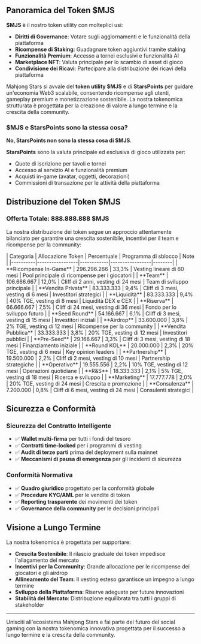 
## Panoramica del Token $MJS

**$MJS** è il nostro token utility con molteplici usi:
- **Diritti di Governance**: Votare sugli aggiornamenti e le funzionalità della piattaforma
- **Ricompense di Staking**: Guadagnare token aggiuntivi tramite staking
- **Funzionalità Premium**: Accesso a tornei esclusivi e funzionalità AI
- **Marketplace NFT**: Valuta principale per lo scambio di asset di gioco
- **Condivisione dei Ricavi**: Partecipare alla distribuzione dei ricavi della piattaforma

Mahjong Stars si avvale del **token utility $MJS** e di **StarsPoints** per guidare un'economia Web3 scalabile, consentendo ricompense agli utenti, gameplay premium e monetizzazione sostenibile. La nostra tokenomica strutturata è progettata per la creazione di valore a lungo termine e la crescita della community.

### $MJS e StarsPoints sono la stessa cosa?

**No, StarsPoints non sono la stessa cosa di $MJS**.

<Callout type="info">

**StarsPoints** sono la valuta principale ed esclusiva di gioco utilizzata per:
- Quote di iscrizione per tavoli e tornei
- Accesso al servizio AI e funzionalità premium
- Acquisti in-game (avatar, oggetti, decorazioni)
- Commissioni di transazione per le attività della piattaforma

</Callout>


## Distribuzione del Token $MJS

### Offerta Totale: 888.888.888 $MJS

La nostra distribuzione dei token segue un approccio attentamente bilanciato per garantire una crescita sostenibile, incentivi per il team e ricompense per la community:

<Card className='mt-4'>
| Categoria | Allocazione Token | Percentuale | Programma di sblocco | Note |
|----------|-----------------|------------|-----------------|--------|
| **Ricompense In-Game** | 296.296.266 | 33,3% | Vesting lineare di 60 mesi | Pool principale di ricompense per i giocatori |
| **Team** | 106.666.667 | 12,0% | Cliff di 2 anni, vesting di 24 mesi | Team di sviluppo principale |
| **Vendita Privata** | 83.333.333 | 9,4% | Cliff di 3 mesi, vesting di 6 mesi | Investitori strategici |
| **Liquidità** | 83.333.333 | 9,4% | 40% TGE, vesting di 8 mesi | Liquidità DEX e CEX |
| **Riserva** | 66.666.667 | 7,5% | Cliff di 24 mesi, vesting di 36 mesi | Fondo per lo sviluppo futuro |
| **Seed Round** | 54.166.667 | 6,1% | Cliff di 3 mesi, vesting di 15 mesi | Investitori iniziali |
| **Airdrop** | 33.600.000 | 3,8% | 2% TGE, vesting di 12 mesi | Ricompense per la community |
| **Vendita Pubblica** | 33.333.333 | 3,8% | 20% TGE, vesting di 12 mesi | Investitori pubblici |
| **Pre-Seed** | 29.166.667 | 3,3% | Cliff di 3 mesi, vesting di 18 mesi | Finanziamento iniziale |
| **Round KOL** | 20.000.000 | 2,3% | 20% TGE, vesting di 6 mesi | Key opinion leaders |
| **Partnership** | 19.500.000 | 2,2% | Cliff di 2 mesi, vesting di 10 mesi | Partnership strategiche |
| **Operativo** | 19.555.556 | 2,2% | 10% TGE, vesting di 12 mesi | Operazioni quotidiane |
| **R&S** | 18.333.333 | 2,1% | 5% TGE, vesting di 18 mesi | Ricerca e sviluppo |
| **Marketing** | 17.777.778 | 2,0% | 20% TGE, vesting di 24 mesi | Crescita e promozione |
| **Consulenza** | 7.200.000 | 0,8% | Cliff di 6 mesi, vesting di 24 mesi | Consulenti strategici |
</Card>

## Sicurezza e Conformità

### Sicurezza del Contratto Intelligente
- ✅ **Wallet multi-firma** per tutti i fondi del tesoro
- ✅ **Contratti time-locked** per i programmi di vesting
- ✅ **Audit di terze parti** prima del deployment sulla mainnet
- ✅ **Meccanismi di pausa di emergenza** per gli incidenti di sicurezza

### Conformità Normativa
- ✅ **Quadro giuridico** progettato per la conformità globale
- ✅ **Procedure KYC/AML** per le vendite di token
- ✅ **Reporting trasparente** dei movimenti dei token
- ✅ **Governance della community** per le decisioni principali

## Visione a Lungo Termine

La nostra tokenomica è progettata per supportare:
- **Crescita Sostenibile**: Il rilascio graduale dei token impedisce l'allagamento del mercato
- **Incentivi per la Community**: Grande allocazione per le ricompense dei giocatori e gli airdrop
- **Allineamento del Team**: Il vesting esteso garantisce un impegno a lungo termine
- **Sviluppo della Piattaforma**: Riserve adeguate per future innovazioni
- **Stabilità del Mercato**: Distribuzione equilibrata tra tutti i gruppi di stakeholder

---

Unisciti all'ecosistema Mahjong Stars e fai parte del futuro del social gaming con la nostra tokenomica innovativa progettata per il successo a lungo termine e la crescita della community.